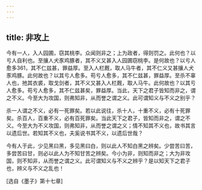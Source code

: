 ```yaml
---
---
---
```

title: 非攻上
---




今有一人，入人园圃，窃其桃李。众闻则非之；上为政者，得则罚之。此何也？以亏人自利也。至攘人犬豕鸡豚者，其不义又甚入人园圃窃桃李。是何故也？以亏人愈多361，其不仁兹甚，罪益厚。至入人栏厩，取人马牛者，其不仁义又甚攘人犬豕鸡豚。此何故也？以其亏人愈多。苟亏人愈多，其不仁兹甚，罪益厚。至杀不辜人也，扡其衣裘，取戈剑者，其不义又甚入人栏厩，取人马牛。此何故也？以其亏人愈多。苟亏人愈多，其不仁兹甚矣，罪益厚。当此，天下之君子皆知而非之，谓之不义。今至大为攻国，则弗知非，从而誉之谓之义。此可谓知义与不义之别乎？

杀一人谓之不义，必有一死罪矣。若以此说往，杀十人，十重不义，必有十死罪矣。杀百人，百重不义，必有百死罪矣。当此天下之君子，皆知而非之，谓之不义。今至大为不义攻国，则弗知非，从而誉之谓之义；情不知其不义也，故书其言以遗后世。若知其不义也，夫奚说书其不义，以遗后世哉？

今有人于此，少见黑曰黑，多见黑曰白，则以此人不知白黑之辨矣。少尝苦曰苦，多尝苦曰甘，则必以此人为不知甘苦之辨矣。今小为非，则知而非之；大为非攻国，则不知非，从而誉之谓之义。此可谓知义与不义之辨乎？是以知天下之君子也，辨义与不义之乱也！

[选自《墨子》第十七章]